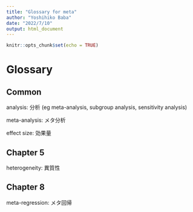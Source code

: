 ```yaml
---
title: "Glossary for meta"
author: "Yoshihiko Baba"
date: "2022/7/10"
output: html_document
---
```


```r
knitr::opts_chunk$set(echo = TRUE)
```

# Glossary {-}

## Common

analysis: 分析 (eg meta-analysis, subgroup analysis, sensitivity analysis)

meta-analysis: メタ分析

effect size: 効果量

## Chapter 5

heterogeneity: 異質性

## Chapter 8

meta-regression: メタ回帰


